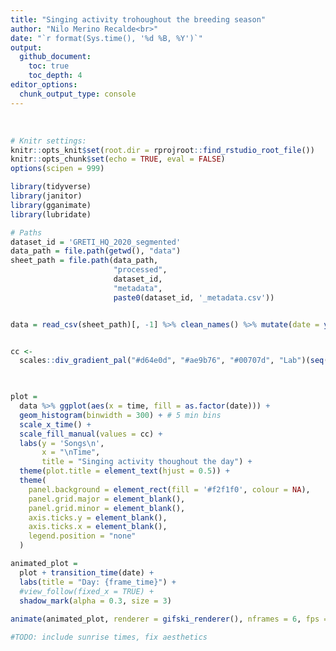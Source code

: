 ```yaml
---
title: "Singing activity trohoughout the breeding season"
author: "Nilo Merino Recalde<br>"
date: "`r format(Sys.time(), '%d %B, %Y')`"
output:
  github_document:
    toc: true
    toc_depth: 4
editor_options:
  chunk_output_type: console
---
```

<br>

```r
# Knitr settings: 
knitr::opts_knit$set(root.dir = rprojroot::find_rstudio_root_file())
knitr::opts_chunk$set(echo = TRUE, eval = FALSE)
options(scipen = 999)
```

```r
library(tidyverse)
library(janitor)
library(gganimate)
library(lubridate)

```

```r
# Paths
dataset_id = 'GRETI_HQ_2020_segmented'
data_path = file.path(getwd(), "data")
sheet_path = file.path(data_path,
                       "processed",
                       dataset_id,
                       "metadata",
                       paste0(dataset_id, '_metadata.csv'))


data = read_csv(sheet_path)[, -1] %>% clean_names() %>% mutate(date = ymd(date)) %>% filter(date != "2020-03-29")


cc <-
  scales::div_gradient_pal("#d64e0d", "#ae9b76", "#00707d", "Lab")(seq(0, 1, length.out =
                                                                         nrow(unique(data[c("date")]))))


plot =
  data %>% ggplot(aes(x = time, fill = as.factor(date))) +
  geom_histogram(binwidth = 300) + # 5 min bins
  scale_x_time() +
  scale_fill_manual(values = cc) +
  labs(y = 'Songs\n',
       x = "\nTime",
       title = "Singing activity thoughout the day") +
  theme(plot.title = element_text(hjust = 0.5)) +
  theme(
    panel.background = element_rect(fill = '#f2f1f0', colour = NA),
    panel.grid.major = element_blank(),
    panel.grid.minor = element_blank(),
    axis.ticks.y = element_blank(),
    axis.ticks.x = element_blank(),
    legend.position = "none"
  )

animated_plot =
  plot + transition_time(date) +
  labs(title = "Day: {frame_time}") +
  #view_follow(fixed_x = TRUE) +
  shadow_mark(alpha = 0.3, size = 3) 
  
animate(animated_plot, renderer = gifski_renderer(), nframes = 6, fps = 4, width = 600, height = 300)

#TODO: include sunrise times, fix aesthetics
```

